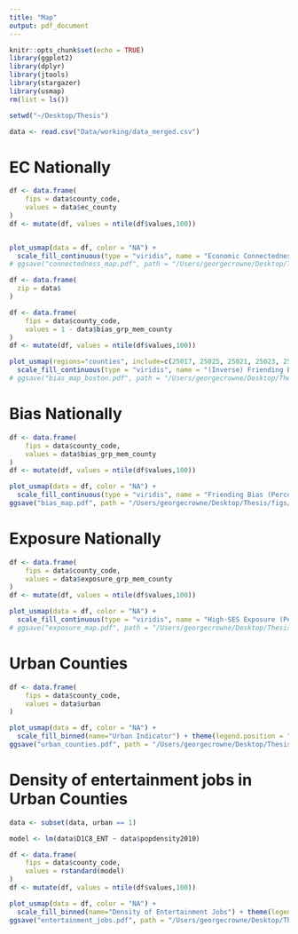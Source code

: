 ```yaml
---
title: "Map"
output: pdf_document
---
```


```r
knitr::opts_chunk$set(echo = TRUE)
library(ggplot2)
library(dplyr)
library(jtools)
library(stargazer)
library(usmap)
rm(list = ls())

setwd("~/Desktop/Thesis")

data <- read.csv("Data/working/data_merged.csv")
```

# EC Nationally
```r
df <- data.frame(
    fips = data$county_code,
    values = data$ec_county
)
df <- mutate(df, values = ntile(df$values,100))


plot_usmap(data = df, color = "NA") + 
  scale_fill_continuous(type = "viridis", name = "Economic Connectedness (Percentile)") + theme(legend.position = "right")
# ggsave("connectedness_map.pdf", path = "/Users/georgecrowne/Desktop/Thesis/figs/maps")
```




```r
df <- data.frame(
  zip = data$
)
```




```r
df <- data.frame(
    fips = data$county_code,
    values = 1 - data$bias_grp_mem_county
)
df <- mutate(df, values = ntile(df$values,100))

plot_usmap(regions="counties", include=c(25017, 25025, 25021, 25023, 25027, 25009, 25005), data = df, color = "NA") + 
  scale_fill_continuous(type = "viridis", name = "(Inverse) Friending Bias (Percentile)") + theme(legend.position = "right")
# ggsave("bias_map_boston.pdf", path = "/Users/georgecrowne/Desktop/Thesis/figs/maps")
```


# Bias Nationally
```r
df <- data.frame(
    fips = data$county_code,
    values = data$bias_grp_mem_county
)
df <- mutate(df, values = ntile(df$values,100))

plot_usmap(data = df, color = "NA") + 
  scale_fill_continuous(type = "viridis", name = "Friending Bias (Percentile)") + theme(legend.position = "right")
ggsave("bias_map.pdf", path = "/Users/georgecrowne/Desktop/Thesis/figs/maps")
```

# Exposure Nationally
```r
df <- data.frame(
    fips = data$county_code,
    values = data$exposure_grp_mem_county
)
df <- mutate(df, values = ntile(df$values,100))

plot_usmap(data = df, color = "NA") + 
  scale_fill_continuous(type = "viridis", name = "High-SES Exposure (Percentile)") + theme(legend.position = "right")
# ggsave("exposure_map.pdf", path = "/Users/georgecrowne/Desktop/Thesis/figs/maps")
```

# Urban Counties
```r
df <- data.frame(
    fips = data$county_code,
    values = data$urban
)

plot_usmap(data = df, color = "NA") + 
  scale_fill_binned(name="Urban Indicator") + theme(legend.position = "right")
ggsave("urban_counties.pdf", path = "/Users/georgecrowne/Desktop/Thesis/figs/maps")
```

# Density of entertainment jobs in Urban Counties
```r
data <- subset(data, urban == 1)

model <- lm(data$D1C8_ENT ~ data$popdensity2010)

df <- data.frame(
    fips = data$county_code,
    values = rstandard(model)
)
df <- mutate(df, values = ntile(df$values,100))

plot_usmap(data = df, color = "NA") + 
  scale_fill_binned(name="Density of Entertainment Jobs") + theme(legend.position = "right")
ggsave("entertainment_jobs.pdf", path = "/Users/georgecrowne/Desktop/Thesis/figs")
```


